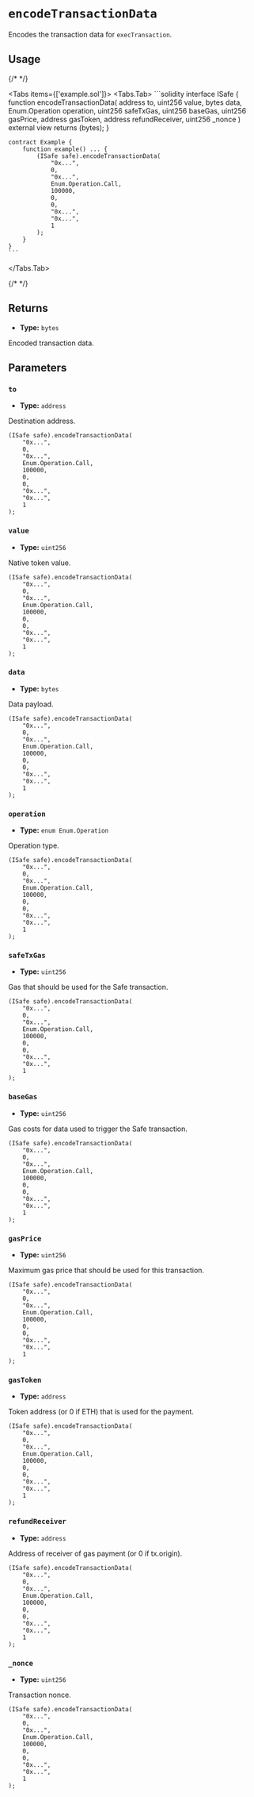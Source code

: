 
# `encodeTransactionData`

Encodes the transaction data for `execTransaction`.

## Usage

{/* <!-- vale off --> */}

<Tabs items={['example.sol']}>
  <Tabs.Tab>
    ```solidity
    interface ISafe {
        function encodeTransactionData(
            address to,
            uint256 value,
            bytes data,
            Enum.Operation operation,
            uint256 safeTxGas,
            uint256 baseGas,
            uint256 gasPrice,
            address gasToken,
            address refundReceiver,
            uint256 _nonce
        ) external view returns (bytes);
    }

    contract Example {
        function example() ... {
            (ISafe safe).encodeTransactionData(
                "0x...",
                0,
                "0x...",
                Enum.Operation.Call,
                100000,
                0,
                0,
                "0x...",
                "0x...",
                1
            );
        }
    }
    ```
  </Tabs.Tab>
</Tabs>

{/* <!-- vale on --> */}

## Returns

- **Type:** `bytes`

Encoded transaction data.

## Parameters

### `to`
- **Type:** `address`

Destination address.

```solidity focus=2
(ISafe safe).encodeTransactionData(
    "0x...",
    0,
    "0x...",
    Enum.Operation.Call,
    100000,
    0,
    0,
    "0x...",
    "0x...",
    1
);
```

### `value`
- **Type:** `uint256`

Native token value.

```solidity focus=3
(ISafe safe).encodeTransactionData(
    "0x...",
    0,
    "0x...",
    Enum.Operation.Call,
    100000,
    0,
    0,
    "0x...",
    "0x...",
    1
);
```

### `data`
- **Type:** `bytes`

Data payload.

```solidity focus=4
(ISafe safe).encodeTransactionData(
    "0x...",
    0,
    "0x...",
    Enum.Operation.Call,
    100000,
    0,
    0,
    "0x...",
    "0x...",
    1
);
```

### `operation`
- **Type:** `enum Enum.Operation`

Operation type.

```solidity focus=5
(ISafe safe).encodeTransactionData(
    "0x...",
    0,
    "0x...",
    Enum.Operation.Call,
    100000,
    0,
    0,
    "0x...",
    "0x...",
    1
);
```

### `safeTxGas`
- **Type:** `uint256`

Gas that should be used for the Safe transaction.

```solidity focus=6
(ISafe safe).encodeTransactionData(
    "0x...",
    0,
    "0x...",
    Enum.Operation.Call,
    100000,
    0,
    0,
    "0x...",
    "0x...",
    1
);
```

### `baseGas`
- **Type:** `uint256`

Gas costs for data used to trigger the Safe transaction.

```solidity focus=7
(ISafe safe).encodeTransactionData(
    "0x...",
    0,
    "0x...",
    Enum.Operation.Call,
    100000,
    0,
    0,
    "0x...",
    "0x...",
    1
);
```

### `gasPrice`
- **Type:** `uint256`

Maximum gas price that should be used for this transaction.

```solidity focus=8
(ISafe safe).encodeTransactionData(
    "0x...",
    0,
    "0x...",
    Enum.Operation.Call,
    100000,
    0,
    0,
    "0x...",
    "0x...",
    1
);
```

### `gasToken`
- **Type:** `address`

Token address (or 0 if ETH) that is used for the payment.

```solidity focus=9
(ISafe safe).encodeTransactionData(
    "0x...",
    0,
    "0x...",
    Enum.Operation.Call,
    100000,
    0,
    0,
    "0x...",
    "0x...",
    1
);
```

### `refundReceiver`
- **Type:** `address`

Address of receiver of gas payment (or 0 if tx.origin).

```solidity focus=10
(ISafe safe).encodeTransactionData(
    "0x...",
    0,
    "0x...",
    Enum.Operation.Call,
    100000,
    0,
    0,
    "0x...",
    "0x...",
    1
);
```

### `_nonce`
- **Type:** `uint256`

Transaction nonce.

```solidity focus=11
(ISafe safe).encodeTransactionData(
    "0x...",
    0,
    "0x...",
    Enum.Operation.Call,
    100000,
    0,
    0,
    "0x...",
    "0x...",
    1
);
```
